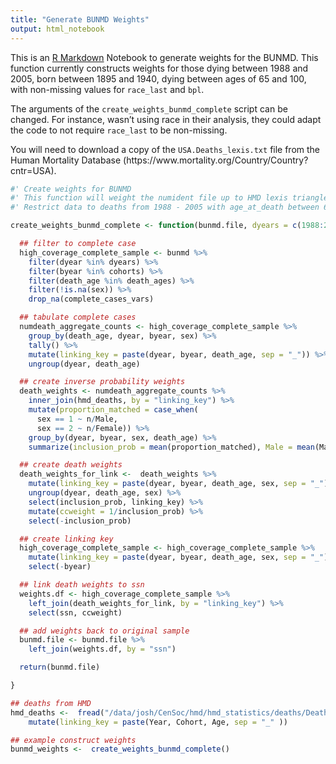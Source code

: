 ```yaml
---
title: "Generate BUNMD Weights"
output: html_notebook
---
```


This is an [R Markdown](http://rmarkdown.rstudio.com) Notebook to generate weights for the BUNMD. This function currently constructs weights for those dying between 1988 and 2005, born between 1895 and 1940, dying between ages of 65 and 100, with non-missing values for `race_last` and `bpl`. 

The arguments of the `create_weights_bunmd_complete` script can be changed. For instance, wasn't using race in their analysis, they could adapt the code to not require `race_last` to be non-missing. 

You will need to download a copy of the `USA.Deaths_lexis.txt` file from the Human Mortality Database (https://www.mortality.org/Country/Country?cntr=USA). 


```r
#' Create weights for BUNMD
#' This function will weight the numident file up to HMD lexis triangles
#' Restrict data to deaths from 1988 - 2005 with age_at_death between 65 and 100.

create_weights_bunmd_complete <- function(bunmd.file, dyears = c(1988:2005), cohorts = c(1895:1940), death_ages = c(65:100), complete_cases_vars = c("race_last", "bpl"), hmd_deaths = hmd_deaths) {

  ## filter to complete case
  high_coverage_complete_sample <- bunmd %>%
    filter(dyear %in% dyears) %>%
    filter(byear %in% cohorts) %>%
    filter(death_age %in% death_ages) %>%
    filter(!is.na(sex)) %>%
    drop_na(complete_cases_vars)

  ## tabulate complete cases
  numdeath_aggregate_counts <- high_coverage_complete_sample %>%
    group_by(death_age, dyear, byear, sex) %>%
    tally() %>%
    mutate(linking_key = paste(dyear, byear, death_age, sep = "_")) %>%
    ungroup(dyear, death_age)

  ## create inverse probability weights
  death_weights <- numdeath_aggregate_counts %>%
    inner_join(hmd_deaths, by = "linking_key") %>%
    mutate(proportion_matched = case_when(
      sex == 1 ~ n/Male,
      sex == 2 ~ n/Female)) %>%
    group_by(dyear, byear, sex, death_age) %>%
    summarize(inclusion_prob = mean(proportion_matched), Male = mean(Male), Female = mean(Female), Total = mean(Total))

  ## create death weights
  death_weights_for_link <-  death_weights %>%
    mutate(linking_key = paste(dyear, byear, death_age, sex, sep = "_")) %>%
    ungroup(dyear, death_age, sex) %>%
    select(inclusion_prob, linking_key) %>%
    mutate(ccweight = 1/inclusion_prob) %>%
    select(-inclusion_prob)

  ## create linking key
  high_coverage_complete_sample <- high_coverage_complete_sample %>%
    mutate(linking_key = paste(dyear, byear, death_age, sex, sep = "_")) %>%
    select(-byear)

  ## link death weights to ssn
  weights.df <- high_coverage_complete_sample %>%
    left_join(death_weights_for_link, by = "linking_key") %>%
    select(ssn, ccweight)

  ## add weights back to original sample
  bunmd.file <- bunmd.file %>%
    left_join(weights.df, by = "ssn")

  return(bunmd.file)

}
```


```r
## deaths from HMD
hmd_deaths <-  fread("/data/josh/CenSoc/hmd/hmd_statistics/deaths/Deaths_lexis/USA.Deaths_lexis.txt") %>%
    mutate(linking_key = paste(Year, Cohort, Age, sep = "_" ))

## example construct weights 
bunmd_weights <-  create_weights_bunmd_complete()
```



